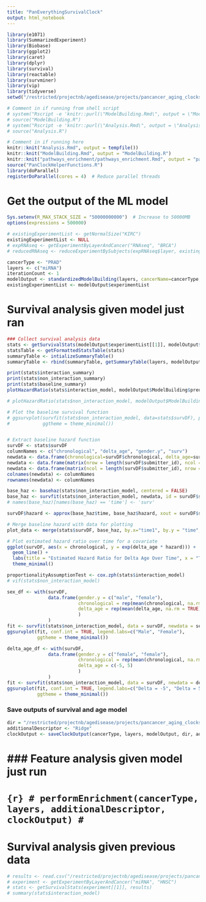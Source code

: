 ```yaml
---
title: "PanEverythingSurvivalClock"
output: html_notebook
---
```


```r
library(e1071) 
library(SummarizedExperiment)
library(Biobase)
library(ggplot2)
library(caret)
library(dplyr)
library(survival)
library(reactable)
library(survminer)
library(vip)
library(tidyverse)
setwd("/restricted/projectnb/agedisease/projects/pancancer_aging_clocks/scripts/Eitan/Pancancer_Aging_Clocks/scripts")

# Comment in if running from shell script
# system("Rscript -e 'knitr::purl(\"ModelBuilding.Rmd\", output = \"ModelBuilding.R\")'")
# source("ModelBuilding.R")
# system("Rscript -e 'knitr::purl(\"Analysis.Rmd\", output = \"Analysis.R\")'")
# source("Analysis.R")

# Comment in if running here
knitr::knit("Analysis.Rmd", output = tempfile())
knitr::knit("ModelBuilding.Rmd", output = "ModelBuilding.R")
knitr::knit("pathways_enrichment/pathways_enrichment.Rmd", output = "pathways_enrichment/pathways_enrichment.R")
source("PanClockHelperFunctions.R")
library(doParallel)
registerDoParallel(cores = 4)  # Reduce parallel threads
```

# Get the output of the ML model
```r
Sys.setenv(R_MAX_STACK_SIZE = "50000000000")  # Increase to 50000MB
options(expressions = 500000)

# existingExperimentList <- getNormalSize("KIRC")
existingExperimentList <- NULL
# expRNAseq <- getExperimentByLayerAndCancer("RNAseq", "BRCA")
# reducedRNAseq <- reduceExperimentBySubjects(expRNAseq$layer, existingExperimentList$RNAseq_Normal)

cancerType <- "PRAD"
layers <- c("miRNA")
iterationCount <- 1
modelOutput <- standardizedModelBuilding(layers, cancerName=cancerType, methodNames=c("ElasticNet"), splitSize=1, seed=43, existingExperimentsList=existingExperimentList, iterationCount=iterationCount, applyBiasCorrection=FALSE, combiningNormal=FALSE, scaleByNormal=FALSE, significanceCutoff=0.05, predictor="age")
existingExperimentList <- modelOutput$experimentList
```

# Survival analysis given model just ran
```r
### Collect survival analysis data
stats <- getSurvivalStats(modelOutput$experimentList[[1]], modelOutput$ModelBuilding$predicted, applyBiasCorrection=TRUE)
statsTable <- getFormattedStatsTable(stats)
summaryTable <- intializeSummaryTable()
summaryTable <- rbind(summaryTable, getSummaryTable(layers, modelOutput, stats))

print(stats$interaction_summary)
print(stats$non_interaction_summary)
print(stats$baseline_summary)
plotHazardRatio(stats$interaction_model, modelOutput$ModelBuilding$predicted$Age, "Interaction Hazard Ratio of Delta Age", x="chronological", y="delta_age", usingInteractionTerm=TRUE)

# plotHazardRatio(stats$non_interaction_model, modelOutput$ModelBuilding$predicted$Age, "Non-Interaction Hazard Ratio of Delta Age", x="chronological", y="delta_age", usingInteractionTerm=FALSE)

# Plot the baseline survival function
# ggsurvplot(survfit(stats$non_interaction_model, data=stats$survDF), palette = "#2E9FDF",
#            ggtheme = theme_minimal())


# Extract baseline hazard function
survDF <- stats$survDF
columnNames <- c("chronological", "delta_age", "gender.y", "surv")
newdata <- data.frame(chronological=survDF$chronological, delta_age=survDF$delta_age, gender.y=survDF$gender.y, surv=survDF$surv, submitter_id=survDF$submitter_id)
newdata <- data.frame(matrix(nrow = length(survDF$submitter_id), ncol = length(columnNames)))
newdata <- data.frame(matrix(ncol = length(survDF$submitter_id), nrow = length(columnNames)))
colnames(newdata) <- columnNames
rownames(newdata) <- columnNames

base_haz <- basehaz(stats$non_interaction_model, centered = FALSE)
base_haz <- survfit(stats$non_interaction_model, newdata, id = survDF$submitter_id)
# names(base_haz)[names(base_haz) == 'time'] <- 'surv'

survDF$hazard <- approx(base_haz$time, base_haz$hazard, xout = survDF$surv[, 1], rule = 2)$y

# Merge baseline hazard with data for plotting
plot_data <- merge(stats$survDF, base_haz, by.x="time1", by.y = "time", all.x = TRUE)

# Plot estimated hazard ratio over time for a covariate
ggplot(survDF, aes(x = chronological, y = exp(delta_age * hazard))) +
  geom_line() +
  labs(title = "Estimated Hazard Ratio for Delta Age Over Time", x = "Time", y = "Hazard Ratio") +
  theme_minimal()

proportionalityAssumptionTest <- cox.zph(stats$interaction_model)
# vif(stats$non_interaction_model)

```


```r
sex_df <- with(survDF,
               data.frame(gender.y = c("male", "female"), 
                          chronological = rep(mean(chronological, na.rm = TRUE), 2),
                          delta_age = rep(mean(delta_age, na.rm = TRUE), 2)
                          )
               )
fit <- survfit(stats$non_interaction_model, data = survDF, newdata = sex_df)
ggsurvplot(fit, conf.int = TRUE, legend.labs=c("Male", "Female"),
           ggtheme = theme_minimal())

delta_age_df <- with(survDF,
               data.frame(gender.y = c("female", "female"), 
                          chronological = rep(mean(chronological, na.rm = TRUE), 2),
                          delta_age = c(-5, 5)
                          )
               )
fit <- survfit(stats$non_interaction_model, data = survDF, newdata = delta_age_df)
ggsurvplot(fit, conf.int = TRUE, legend.labs=c("Delta = -5", "Delta = 5"),
           ggtheme = theme_minimal())
```

### Save outputs of survival and age model
```r
dir = "/restricted/projectnb/agedisease/projects/pancancer_aging_clocks/results/CoefficientFrames/"
additionalDescriptor <- "Ridge"
clockOutput <- saveClockOutput(cancerType, layers, modelOutput, dir, additionalDescriptor, crossValidating=(iterationCount > 1))
```

# ### Feature analysis given model just run
# ```{r}
# performEnrichment(cancerType, layers, additionalDescriptor, clockOutput)
# ```

# Survival analysis given previous data
```r
# results <- read.csv("/restricted/projectnb/agedisease/projects/pancancer_aging_clocks/results/ElasticNet_HNSC_HPV_Negative/ElasticNetRNAseqCompleteSet.csv")
# experiment <- getExperimentByLayerAndCancer("miRNA", "HNSC")
# stats <- getSurvivalStats(experiment[[1]], results)
# summary(stats$interaction_model)
```
